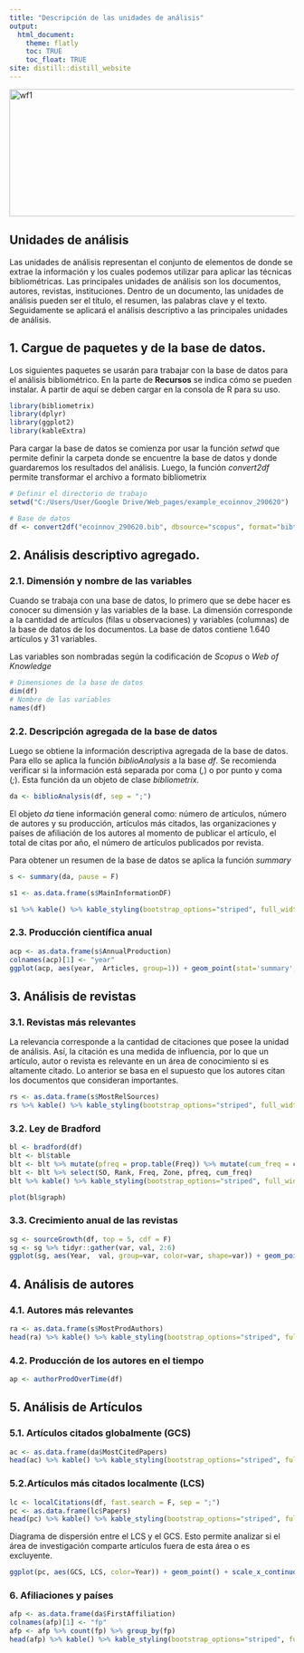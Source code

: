 ```yaml
---
title: "Descripción de las unidades de análisis"
output: 
  html_document:
    theme: flatly
    toc: TRUE
    toc_float: TRUE
site: distill::distill_website
---
```


<img src="C:/Users/User/Google Drive/Web_pages/bibliometria_r_rev-lit/wf_descripcion.png" alt="wf1" title="wf1" width="640" height="225" />

## Unidades de análisis
Las unidades de análisis representan el conjunto de elementos de donde se extrae la información y los cuales podemos utilizar para aplicar las técnicas bibliométricas. Las principales unidades de análisis son los documentos, autores, revistas, instituciones. Dentro de un documento, las unidades de análisis pueden ser el título, el resumen, las palabras clave y el texto. Seguidamente se aplicará el análisis descriptivo a las principales unidades de análisis.

## 1. Cargue de paquetes y de la base de datos.{#d1}
Los siguientes paquetes se usarán para trabajar con la base de datos para el análisis bibliométrico. En la parte de **Recursos** se indica cómo se pueden instalar. A partir de aquí se deben cargar en la consola de R para su uso.

```r
library(bibliometrix)
library(dplyr)
library(ggplot2)
library(kableExtra)
```

Para cargar la base de datos se comienza por usar la función *setwd* que permite definir la carpeta donde se encuentre la base de datos y donde guardaremos los resultados del análisis. Luego, la función *convert2df* permite transformar el archivo a formato bibliometrix

```r
# Definir el directorio de trabajo
setwd("C:/Users/User/Google Drive/Web_pages/example_ecoinnov_290620")

# Base de datos
df <- convert2df("ecoinnov_290620.bib", dbsource="scopus", format="bibtex")
```

## 2. Análisis descriptivo agregado.{#d2}
### 2.1. Dimensión y nombre de las variables
Cuando se trabaja con una base de datos, lo primero que se debe hacer es conocer su dimensión y las variables de la base. La dimensión corresponde a la cantidad de artículos (filas u observaciones) y variables (columnas) de la base de datos de los documentos. La base de datos contiene 1.640 artículos y 31 variables.

Las variables son nombradas según la codificación de *Scopus* o *Web of Knowledge* 

```r
# Dimensiones de la base de datos
dim(df)
# Nombre de las variables
names(df)
```

### 2.2. Descripción agregada de la base de datos
Luego se obtiene la información descriptiva agregada de la base de datos. Para ello se aplica la función *biblioAnalysis* a la base *df*. Se recomienda verificar si la información está separada por coma (*,*) o por punto y coma (*;*). Esta función da un objeto de clase *bibliometrix*.

```r
da <- biblioAnalysis(df, sep = ";")
```

El objeto *da* tiene información general como: número de artículos, número de autores y su producción, artículos más citados, las organizaciones y países de afiliación de los autores al momento de publicar el artículo, el total de citas por año, el número de artículos publicados por revista.

Para obtener un resumen de la base de datos se aplica la función *summary*

```r
s <- summary(da, pause = F)
```

```r
s1 <- as.data.frame(s$MainInformationDF)
```
```r
s1 %>% kable() %>% kable_styling(bootstrap_options="striped", full_width=F, position="left")
```

### 2.3. Producción científica anual

```r
acp <- as.data.frame(s$AnnualProduction)
colnames(acp)[1] <- "year"
ggplot(acp, aes(year,  Articles, group=1)) + geom_point(stat='summary', fun=sum) + stat_summary(fun=sum, geom="line")
```

## 3. Análisis de revistas{#d3}

### 3.1. Revistas más relevantes
La relevancia corresponde a la cantidad de citaciones que posee la unidad de análisis. Así, la citación es una medida de influencia, por lo que un artículo, autor o revista es relevante en un área de conocimiento si es altamente citado. Lo anterior se basa en el supuesto que los autores citan los documentos que consideran importantes.

```r
rs <- as.data.frame(s$MostRelSources)
rs %>% kable() %>% kable_styling(bootstrap_options="striped", full_width=F, position="left")
```

### 3.2. Ley de Bradford

```r
bl <- bradford(df)
blt <- bl$table
blt <- blt %>% mutate(pfreq = prop.table(Freq)) %>% mutate(cum_freq = cumsum(pfreq))
blt <- blt %>% select(SO, Rank, Freq, Zone, pfreq, cum_freq)
blt %>% kable() %>% kable_styling(bootstrap_options="striped", full_width=F, position="left") %>%   scroll_box(width = "100%", height = "200px")
```

```r
plot(bl$graph)
```

### 3.3. Crecimiento anual de las revistas

```r
sg <- sourceGrowth(df, top = 5, cdf = F)
sg <- sg %>% tidyr::gather(var, val, 2:6)
ggplot(sg, aes(Year,  val, group=var, color=var, shape=var)) + geom_point() + geom_line() + theme(legend.position = "bottom", legend.key = element_blank(), legend.key.size=unit(1,"point"), legend.title = element_text("Artíulos")) +  guides(colour=guide_legend(nrow=5)) + ylab("Número de artículos") + xlab("Año")
```

## 4. Análisis de autores{#d4}

### 4.1. Autores más relevantes

```r
ra <- as.data.frame(s$MostProdAuthors)
head(ra) %>% kable() %>% kable_styling(bootstrap_options="striped", full_width=F, position="left")
```

### 4.2. Producción de los autores en el tiempo

```r
ap <- authorProdOverTime(df)
```

## 5. Análisis de Artículos{#d5}

### 5.1. Artículos citados globalmente (GCS)

```r
ac <- as.data.frame(da$MostCitedPapers)
head(ac) %>% kable() %>% kable_styling(bootstrap_options="striped", full_width=F, position="left")
```

### 5.2.Artículos más citados localmente (LCS)

```r
lc <- localCitations(df, fast.search = F, sep = ";")
pc <- as.data.frame(lc$Papers)
head(pc) %>% kable() %>% kable_styling(bootstrap_options="striped", full_width=F, position="left")
```

Diagrama de dispersión entre el LCS y el GCS. Esto permite analizar si el área de investigación comparte artículos fuera de esta área o es excluyente.

```r
ggplot(pc, aes(GCS, LCS, color=Year)) + geom_point() + scale_x_continuous(trans = "log2") + scale_y_continuous(trans = "log2") +  scale_color_continuous(type = "viridis")
```

### 6. Afiliaciones y países

```r
afp <- as.data.frame(da$FirstAffiliation)
colnames(afp)[1] <- "fp"
afp <- afp %>% count(fp) %>% group_by(fp)
head(afp) %>% kable() %>% kable_styling(bootstrap_options="striped", full_width=F, position="left")
```
